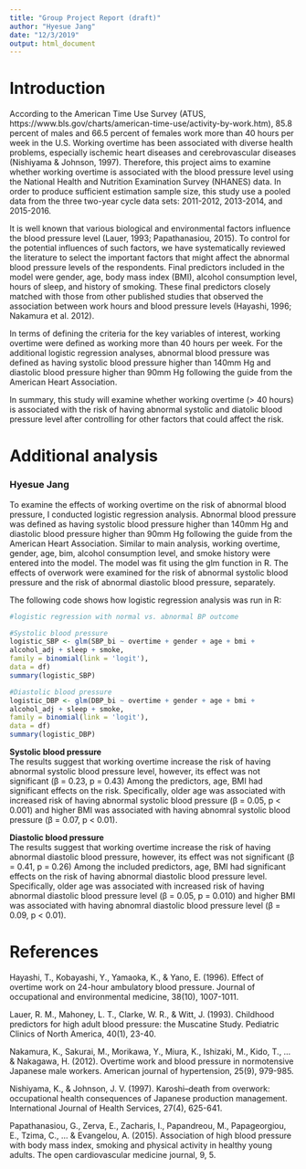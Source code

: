 ```yaml
---
title: "Group Project Report (draft)"
author: "Hyesue Jang"
date: "12/3/2019"
output: html_document
---
```


# Introduction

According to the American Time Use Survey (ATUS, https://www.bls.gov/charts/american-time-use/activity-by-work.htm), 85.8 percent of males and 66.5 percent of females work more than 40 hours per week in the U.S. Working overtime has been associated with diverse health problems, especially ischemic heart diseases and cerebrovascular diseases (Nishiyama & Johnson, 1997). Therefore, this project aims to examine whether working overtime is associated with the blood pressure level using the National Health and Nutrition Examination Survey (NHANES) data. In order to produce sufficient estimation sample size, this study use a pooled data from the three two-year cycle data sets: 2011-2012, 2013-2014, and 2015-2016.

It is well known that various biological and environmental factors influence the blood pressure level (Lauer, 1993; Papathanasiou, 2015). To control for the potential influences of such factors, we have systematically reviewed the literature to select the important factors that might affect the abnormal blood pressure levels of the respondents. Final predictors included in the model were gender, age, body mass index (BMI), alcohol consumption level, hours of sleep, and history of smoking. These final predictors closely matched with those from other published studies that observed the association between work hours and blood pressure levels  (Hayashi, 1996; Nakamura et al. 2012).

In terms of defining the criteria for the key variables of interest, working overtime were defined as working more than 40 hours per week. For the additional logistic regression analyses, abnormal blood pressure was defined as having systolic blood pressure higher than 140mm Hg and diastolic blood pressure higher than 90mm Hg following the guide from the American Heart Association. 

In summary, this study will examine whether working overtime (> 40 hours) is associated with the risk of having abnormal systolic and diatolic blood pressure level after controlling for other factors that could affect the risk.


# Additional analysis
### Hyesue Jang

To examine the effects of working overtime on the risk of abnormal blood pressure, I conducted logistic regression analysis. Abnormal blood pressure was defined as having systolic blood pressure higher than 140mm Hg and diastolic blood pressure higher than 90mm Hg following the guide from the American Heart Association. Similar to main analysis, working overtime, gender, age, bim, alcohol consumption level, and smoke history were entered into the model. The model was fit using the glm function in R. The effects of overwork were examined for the risk of abnormal systolic blood pressure and the risk of abnormal diastolic blood pressure, separately. 

The following code shows how logistic regression analysis was run in R: 

```r
#logistic regression with normal vs. abnormal BP outcome

#Systolic blood pressure
logistic_SBP <- glm(SBP_bi ~ overtime + gender + age + bmi +
alcohol_adj + sleep + smoke,
family = binomial(link = 'logit'),
data = df)
summary(logistic_SBP)

#Diastolic blood pressure
logistic_DBP <- glm(DBP_bi ~ overtime + gender + age + bmi +
alcohol_adj + sleep + smoke,
family = binomial(link = 'logit'),
data = df)
summary(logistic_DBP)
```

**Systolic blood pressure** <br/>
 The results suggest that working overtime increase the risk of having abnormal systolic blood pressure level, however, its effect was not significant (&beta; = 0.23, p = 0.43) Among the predictors, age, BMI had significant effects on the risk. Specifically, older age was associated with increased risk of having abnormal systolic blood pressure (&beta; = 0.05, p < 0.001) and higher BMI was associated with having abnomral systolic blood pressure (&beta; = 0.07, p < 0.01).

**Diastolic blood pressure** <br/>
 The results suggest that working overtime increase the risk of having abnormal diastolic blood pressure, however, its effect was not significant (&beta; = 0.41, p = 0.26) Among the included predictors, age, BMI had significant effects on the risk of having abnormal diastolic blood pressure level. Specifically, older age was associated with increased risk of having abnormal diastolic blood pressure level (&beta; = 0.05, p = 0.010) and higher BMI was associated with having abnomral diastolic blood pressure level (&beta; = 0.09, p < 0.01).

# References
Hayashi, T., Kobayashi, Y., Yamaoka, K., & Yano, E. (1996). Effect of overtime work on 24-hour ambulatory blood pressure. Journal of occupational and environmental medicine, 38(10), 1007-1011.

Lauer, R. M., Mahoney, L. T., Clarke, W. R., & Witt, J. (1993). Childhood predictors for high adult blood pressure: the Muscatine Study. Pediatric Clinics of North America, 40(1), 23-40.

Nakamura, K., Sakurai, M., Morikawa, Y., Miura, K., Ishizaki, M., Kido, T., ... & Nakagawa, H. (2012). Overtime work and blood pressure in normotensive Japanese male workers. American journal of hypertension, 25(9), 979-985.

Nishiyama, K., & Johnson, J. V. (1997). Karoshi--death from overwork: occupational health consequences of Japanese production management. International Journal of Health Services, 27(4), 625-641.

Papathanasiou, G., Zerva, E., Zacharis, I., Papandreou, M., Papageorgiou, E., Tzima, C., ... & Evangelou, A. (2015). Association of high blood pressure with body mass index, smoking and physical activity in healthy young adults. The open cardiovascular medicine journal, 9, 5.